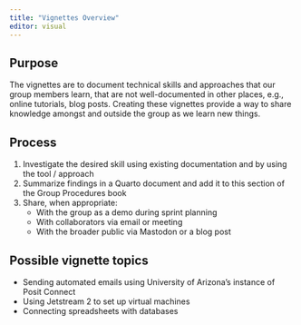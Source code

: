 ```yaml
---
title: "Vignettes Overview"
editor: visual
---
```


## Purpose

The vignettes are to document technical skills and approaches that our group members learn, that are not well-documented in other places, e.g., online tutorials, blog posts.
Creating these vignettes provide a way to share knowledge amongst and outside the group as we learn new things.

## Process

1.  Investigate the desired skill using existing documentation and by using the tool / approach
2.  Summarize findings in a Quarto document and add it to this section of the Group Procedures book
3.  Share, when appropriate:
    -   With the group as a demo during sprint planning
    -   With collaborators via email or meeting
    -   With the broader public via Mastodon or a blog post

## Possible vignette topics

-   Sending automated emails using University of Arizona's instance of Posit Connect
-   Using Jetstream 2 to set up virtual machines
-   Connecting spreadsheets with databases
